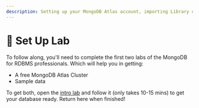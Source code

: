 ```yaml
---
description: Setting up your MongoDB Atlas account, importing Library data
---
```


# 👐 Set Up Lab

To follow along, you'll need to complete the first two labs of the MongoDB for RDBMS professionals. Which will help you in getting:

- A free MongoDB Atlas Cluster
- Sample data

To get both, open the [intro lab](https://mongodb-developer.github.io/intro-lab/docs/intro) and follow it (only takes 10-15 mins) to get your database ready. Return here when finished!
